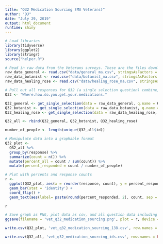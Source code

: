 ```yaml
---
title: "Q32 Medication Sourcing (MA Veterans)"
author: "DJ"
date: "July 29, 2019"
output: html_document
runtime: shiny
---
```


```r
# Load libraries
library(tidyverse)
library(ggplot2)
library(stringr)
source("helper.R")
```

```r
# Read in raw data from the Veterans surveys. These are the files downloaded from survey monkey saved as a .csv
raw_data_general <- read.csv("data/general_ma.csv", stringsAsFactors = FALSE)
raw_data_botanist <- read.csv("data/botanist_ma.csv", stringsAsFactors = FALSE)
raw_data_healing_rose <- read.csv("data/healing_rose_ma.csv", stringsAsFactors = FALSE)
```

```r
# Pull out all responses for Q32 (a single selection question) combine, then determine 'question n'
Q32 <- "Where.how.do.you.get.your.medications."

Q32_general <- get_single_selection(data = raw_data_general, q.name = Q32)
Q32_botanist <- get_single_selection(data = raw_data_botanist, q.name = Q32)
Q32_healing_rose <- get_single_selection(data = raw_data_healing_rose, q.name = Q32)

Q32_all <- rbind(Q32_general, Q32_botanist, Q32_healing_rose)

number_of_people <- length(unique(Q32_all$id))
```

```r
# Manipulate data into a graphable format
Q32_plot <- 
  Q32_all %>%
  group_by(response) %>%
  summarize(count = n()) %>%
  mutate(percent_all = count / sum(count)) %>%
  mutate(percent_responded = count / number_of_people)
```

```r
# Plot with percents and response counts
r <- 
  ggplot(Q32_plot, aes(x = reorder(response, count), y = percent_responded)) +
  geom_bar(stat = 'identity') +
  coord_flip() +
  geom_text(aes(label= paste(round(percent_responded, 2), count, sep = "***")))

r
```

```r
# Save graph as PNG, plot data as csv, and all question data including response IDs as csv (save question n and N at end of plot file as "_x.x")
ggsave(filename = 'vet_q32_medication_sourcing.png', plot = r, device = 'png')

write.csv(Q32_plot, 'vet_q32_medication_sourcing_138.csv', row.names = FALSE)

write.csv(Q32_all, 'vet_q32_medication_sourcing_ids.csv', row.names = FALSE)
```
